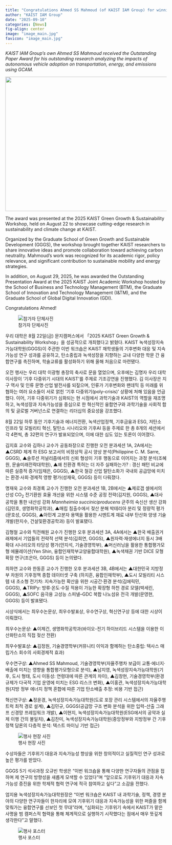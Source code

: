 ```yaml
---
title: "Congratulations Ahmed SS Mahmoud (of KAIST IAM Group) for winning the Outstanding Paper Award at the 2025 Green Growth & Sustainability Workshop and winning the Outstanding Presentation Award at the 2025 KAIST Joint Academic Workshop!"
author: "KAIST IAM Group"
date: "2025-09-10"
categories: [News]
fig-align: center
image: "image_main.jpg"
favicon: "image_main.jpg"
---
```


*KAIST IAM Group’s own Ahmed SS Mahmoud received the Outstanding Paper Award for his outstanding research analyzing the impacts of autonomous vehicle adoption on transportation, energy, and emissions using GCAM.*

![](image_main.jpg){fig-align="center" width="650" height="420"}

The award was presented at the 2025 KAIST Green Growth & Sustainability Workshop, held on August 22 to showcase cutting-edge research in sustainability and climate change at KAIST.

Organized by the Graduate School of Green Growth and Sustainable Development (GGGS), the workshop brought together KAIST researchers to share innovative ideas and promote collaboration toward achieving carbon neutrality. Mahmoud’s work was recognized for its academic rigor, policy relevance, and significant contribution to sustainable mobility and energy strategies.

In addition, on August 29, 2025, he was awarded the Outstanding Presentation Award at the 2025 KAIST Joint Academic Workshop hosted by the School of Business and Technology Management (BTM), the Graduate School of Innovation and Technology Management (I&TM), and the Graduate School of Global Digital Innovation (GDI).

Congratulations Ahmed!

![참가자 단체사진](img1.jpg){fig-align="center"}

우리 대학은 8월 22일(금) 문지캠퍼스에서 「2025 KAIST Green Growth & Sustainability Workshop」을 성공적으로 개최했다고 밝혔다. KAIST 녹색성장지속가능대학원(GGGS)이 주관한 이번 워크숍은 KAIST 재학생들의 기후변화 대응 및 지속가능성 연구 성과를 공유하고, 탄소중립과 녹색성장을 지향하는 교내 다양한 학문 간 융합연구를 촉진하며, 학술교류를 활성화하기 위해 올해 처음으로 마련됐다.

오전 행사는 우리 대학 이광형 총장의 축사로 문을 열었으며, 오후에는 김명자 우리 대학 이사장이 ‘기후 다중위기 시대의 KAIST’를 주제로 기조강연을 진행했다. 김 이사장은 지구 역사 및 인류 문명·산업 발전사를 되짚으며, 인류가 기후변화와 팬데믹 등 미래를 위협하는 여러 요소들이 서로 얽힌 ‘기후 다중위기(poly-crisis)’ 상황에 처해 있음을 언급했다. 이어, 기후 다중위기가 심화되는 현 시점에서 과학기술과 KAIST의 역할을 재조명하고, 녹색성장과 지속가능성을 중심으로 한 혁신적인 융합연구와 과학기술을 사회적 합의 및 글로벌 거버넌스로 연결하는 리더십의 중요성을 강조했다.

8월 22일 하루 동안 기후기술과 에너지전환, 녹색산업정책, 기후금융과 ESG, 저탄소 인프라 및 모빌리티 혁신, 탈탄소 시나리오와 기후AI 등을 주제로 한 총 8개의 세션에서 각 4편씩, 총 32편의 연구가 발표되었으며, 이에 대한 심도 있는 토론이 이어졌다.

김지효 교수와 김하나 교수가 공동좌장으로 진행한 오전 분과세션 1A, 2A에서는 ▲CSRD 체계 하 ESG 보고서의 비정상적 공시 양상 분석(Philippine C. M. Sarre, GGGS), ▲솔루션 저널리즘에서의 신뢰 형성이 기후 행동으로 이어지는 과정 분석(조혜원, 문술미래전략대학원), ▲왜 친환경 특허는 더 자주 실패하는가? : 갱신 패턴 비교에 따른 실증적 증거(임채은, GGGS), ▲한국 철강 산업 탈탄소화가 국내외 공급망에 미치는 환경·사회·경제적 영향 평가(성재욱, GGGS) 등이 다뤄졌다.

명재욱 교수와 최경록 교수가 진행한 오전 분과세션 1B, 2B에서는 ▲제로갭 셀에서의 산성 CO~2~ 전기환원 효율 개선을 위한 시스템 수준 공정 전략(김지원, GGGS), ▲대사공학을 통한 내산성 강화 *Mannheimia succiniciproducens* 균주의 숙신산 생산 강화(김민호, 생명화학공학과), ▲매립 침출수에서 젖산 분해 박테리아 분리 및 정량적 평가(문호성, GGGS), ▲아민계 고분자 용액을 활용한 시멘트계 재료 내부 탄산화 양생 기술 개발(한지수, 건설및환경공학과) 등이 발표됐다.

김형철 교수와 믹전해원 교수가 진행한 오후 분과세션 3A, 4A에서는 ▲한국 배출권거래제에서 기업들의 전략적 선택 분석(김희연, GGGS), ▲원자력·재생에너지 동시 3배 확대 시나리오의 타당성 평가(안지석, 기술경영학부), ▲머신러닝을 활용한 통합평가모형 에뮬레이션(Yen Shin, 융합인재학부교양융합대학원), ▲녹색채권 기반 DICE 모형 확장 연구(조은아, GGGS) 등이 논의됐다.

최하연 교수와 한동훈 교수가 진행한 오후 분과세션 3B, 4B에서는 ▲대한민국 지방정부 차원의 기후정책 종합 데이터셋 구축 (하지흔, 융합인재학부), ▲도시 모빌리티 시스템 내 초소형 전기차: 지속가능한 확산을 위한 시공간·환경 분석(김에릭민, GGGS), ▲TRIPy: 방류·온도·수질 적용이 가능한 확장형 하천 경로 모델(박세린, GGGS), ▲SOFC 음극용 고성능 스피넬–GDC 복합 나노섬유 전극 개발(문영현, GGGS) 등이 발표됐다.

시상식에서는 최우수논문상, 최우수발표상, 우수연구상, 혁신연구상 등에 대한 시상이 이뤄졌다.

최우수논문상: ▲이제건, 생명화학공학과(바이오-전기 하이브리드 시스템을 이용한 이산화탄소의 직접 젖산 전환)

최우수발표상: ▲김정원, 기술경영학부(커뮤니티 이익과 함께하는 탄소중립: 텍사스 매립가스 회수의 사회경제적 효과)

우수연구상: ▲Ahmed SS Mahmoud, 기술경영학부(자율주행차 보급이 교통·에너지·배출에 미치는 영향을 통합평가모형으로 분석), ▲남지영, 녹색성장지속가능대학원(기후, 도시 형태, 도시 이동성: 연령대에 따른 관계의 차이), ▲김창현, 기술경영학부(환경 규제가 다국적 기업 운영에 미치는 ESG 리스크 변화), ▲이홍관, 녹색성장지속가능대학원(지방 정부 에너지 정책 혼합에 따른 기업 탄소배출 추정: 비용 기반 접근)

혁신연구상: ▲정윤경, 녹색성장지속가능대학원(도로 포장 관리 시스템에서의 자율주행 트럭 최적 경로 설계), ▲김민규, GGGS(공급망 구조 변화 분석을 위한 입력-산출 그래프 신경망 프레임워크 개발), ▲이현지, 녹색성장지속가능대학원(ESG에서의 공약과 실제 이행 간의 불일치), ▲김찬미, 녹색성장지속가능대학원(중앙정부와 지방정부 간 기후정책 담론의 다층적 분석: 텍스트 마이닝 기반 접근)

![행사 현장 사진](img2.jpg){fig-align="center"}

수상자들은 기후위기 대응과 지속가능성 향상을 위한 창의적이고 실질적인 연구 성과로 높은 평가를 받았다.

GGGS 5기 석사과정 오규빈 학생은 “이번 워크숍을 통해 다양한 연구자들의 관점을 접하며 제 연구의 방향성을 새롭게 모색할 수 있었다”며 “앞으로도 기후위기 대응과 지속가능성 증진을 위한 학제적 협력 연구에 적극 참여하고 싶다”고 소감을 전했다.

엄지용 녹색성장지속가능대학원장은 “이번 워크숍은 KAIST 내 과학기술, 정책, 경영 분야의 다양한 연구자들이 한자리에 모여 기후위기 대응과 지속가능성을 위한 퍼즐을 함께 맞춰가는 융합연구를 선보인 첫 무대”라며, “심화되는 기후위기 속에서 KAIST가 맡은 사명을 범 캠퍼스적 협력을 통해 체계적으로 실행하기 시작했다는 점에서 매우 뜻깊게 생각한다”고 말했다.

![행사 포스터](img3.jpg){fig-align="center"}
